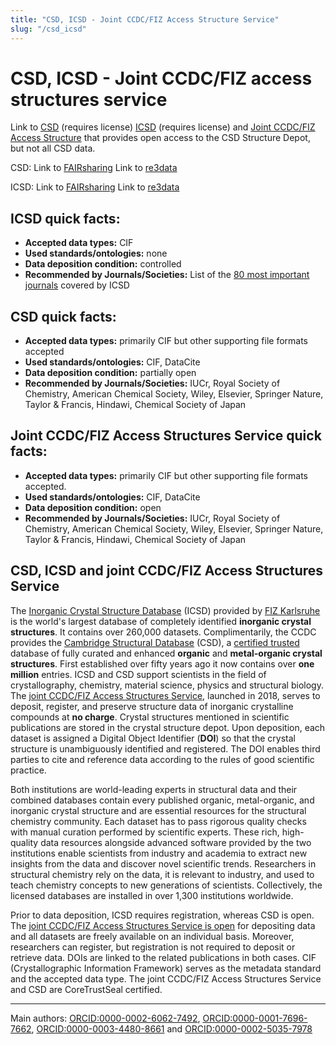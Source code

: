 ```yaml
---
title: "CSD, ICSD - Joint CCDC/FIZ Access Structure Service"
slug: "/csd_icsd"
---
```



# CSD, ICSD - Joint CCDC/FIZ access structures service

Link to [CSD](https://www.ccdc.cam.ac.uk/solutions/software/webcsd/) (requires license) [ICSD](https://icsd.fiz-karlsruhe.de/) (requires license) and [Joint CCDC/FIZ Access Structure](https://www.ccdc.cam.ac.uk/structures/) that provides open access to the CSD Structure Depot, but not all CSD data.

CSD:
Link to [FAIRsharing](https://doi.org/10.25504/FAIRsharing.vs7865)
Link to [re3data](http://doi.org/10.17616/R36011)

ICSD:
Link to [FAIRsharing](https://doi.org/10.25504/FAIRsharing.a95199)
Link to [re3data](http://doi.org/10.17616/R3GW2V)

## ICSD quick facts:

-   **Accepted data types:** CIF
-   **Used standards/ontologies:** none
-   **Data deposition condition:** controlled
-   **Recommended by Journals/Societies:** List of the [80 most important journals](https://icsd.products.fiz-karlsruhe.de/about/list-80-most-important-journals-covered-icsd) covered by ICSD

## CSD quick facts:

-   **Accepted data types:** primarily CIF but other supporting file formats accepted
-   **Used standards/ontologies:** CIF, DataCite
-   **Data deposition condition:** partially open
-   **Recommended by Journals/Societies:** IUCr, Royal Society of Chemistry, American Chemical Society, Wiley, Elsevier, Springer Nature, Taylor & Francis, Hindawi, Chemical Society of Japan

## Joint CCDC/FIZ Access Structures Service quick facts:

-   **Accepted data types:** primarily CIF but other supporting file formats accepted.
-   **Used standards/ontologies:** CIF, DataCite
-  **Data deposition condition:** open
-   **Recommended by Journals/Societies:** IUCr, Royal Society of Chemistry, American Chemical Society, Wiley, Elsevier, Springer Nature, Taylor & Francis, Hindawi, Chemical Society of Japan

## CSD, ICSD and joint CCDC/FIZ Access Structures Service

The [Inorganic Crystal Structure Database](https://icsd.fiz-karlsruhe.de/) (ICSD) provided by [FIZ Karlsruhe](https://www.fiz-karlsruhe.de/) is the world's largest database of completely identified **inorganic crystal structures**. It contains over 260,000 datasets. Complimentarily, the CCDC provides the [Cambridge Structural Database](https://www.ccdc.cam.ac.uk/solutions/software/webcsd/) (CSD), a [certified trusted](https://www.coretrustseal.org) database of fully curated and enhanced **organic** and **metal-organic crystal structures**. First established over fifty years ago it now contains over **one million** entries. ICSD and CSD support scientists in the field of crystallography, chemistry, material science, physics and structural biology. The [joint CCDC/FIZ Access Structures Service](https://www.ccdc.cam.ac.uk/structures/), launched in 2018, serves to deposit, register, and preserve structure data of inorganic crystalline compounds at **no charge**. Crystal structures mentioned in scientific publications are stored in the crystal structure depot. Upon deposition, each dataset is assigned a Digital Object Identifier (**DOI**) so that the crystal structure is unambiguously identified and registered. The DOI enables third parties to cite and reference data according to the rules of good scientific practice.

Both institutions are world-leading experts in structural data and their combined databases contain every published organic, metal-organic, and inorganic crystal structure and are essential resources for the structural chemistry community. Each dataset has to pass rigorous quality checks with manual curation performed by scientific experts. These rich, high-quality data resources alongside advanced software provided by the two institutions enable scientists from industry and academia to extract new insights from the data and discover novel scientific trends. Researchers in structural chemistry rely on the data, it is relevant to industry, and used to teach chemistry concepts to new generations of scientists. Collectively, the licensed databases are installed in over 1,300 institutions worldwide.

Prior to data deposition, ICSD requires registration, whereas CSD is open. The [joint CCDC/FIZ Access Structures Service is open](https://www.ccdc.cam.ac.uk/structures) for depositing data and all datasets are freely available on an individual basis. Moreover, researchers can register, but registration is not required to deposit or retrieve data. DOIs are linked to the related publications in both cases. CIF (Crystallographic Information Framework) serves as the metadata standard and the accepted data type. The joint CCDC/FIZ Access Structures Service and CSD are CoreTrustSeal certified.

---

Main authors: [ORCID:0000-0002-6062-7492](https://orcid.org/0000-0002-6062-7492), [ORCID:0000-0001-7696-7662](https://orcid.org/0000-0001-7696-7662), [ORCID:0000-0003-4480-8661](https://orcid.org/0000-0003-4480-8661) and [ORCID:0000-0002-5035-7978](https://orcid.org/0000-0002-5035-7978)
